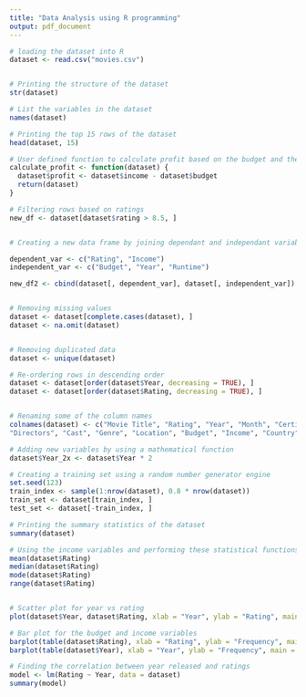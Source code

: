 ```yaml
---
title: "Data Analysis using R programming"
output: pdf_document
---
```


```r


# loading the dataset into R
dataset <- read.csv("movies.csv")


# Printing the structure of the dataset 
str(dataset)

# List the variables in the dataset
names(dataset)

# Printing the top 15 rows of the dataset
head(dataset, 15)

# User defined function to calculate profit based on the budget and the income
calculate_profit <- function(dataset) {
  dataset$profit <- dataset$income - dataset$budget
  return(dataset)
}

# Filtering rows based on ratings
new_df <- dataset[dataset$rating > 8.5, ]


# Creating a new data frame by joining dependant and independant variables

dependent_var <- c("Rating", "Income")
independent_var <- c("Budget", "Year", "Runtime")

new_df2 <- cbind(dataset[, dependent_var], dataset[, independent_var])


# Removing missing values
dataset <- dataset[complete.cases(dataset), ]
dataset <- na.omit(dataset)


# Removing duplicated data
dataset <- unique(dataset)

# Re-ordering rows in descending order
dataset <- dataset[order(dataset$Year, decreasing = TRUE), ]
dataset <- dataset[order(dataset$Rating, decreasing = TRUE), ]


# Renaming some of the column names
colnames(dataset) <- c("Movie Title", "Rating", "Year", "Month", "Certificate", "Runtime",
"Directors", "Cast", "Genre", "Location", "Budget", "Income", "Country")

# Adding new variables by using a mathematical function 
dataset$Year_2x <- dataset$Year * 2

# Creating a training set using a random number generator engine
set.seed(123)
train_index <- sample(1:nrow(dataset), 0.8 * nrow(dataset))
train_set <- dataset[train_index, ]
test_set <- dataset[-train_index, ]

# Printing the summary statistics of the dataset
summary(dataset)

# Using the income variables and performing these statistical functions
mean(dataset$Rating)
median(dataset$Rating)
mode(dataset$Rating)
range(dataset$Rating)


# Scatter plot for year vs rating
plot(dataset$Year, dataset$Rating, xlab = "Year", ylab = "Rating", main = "Scatter Plot of Year vs Rating")

# Bar plot for the budget and income variables
barplot(table(dataset$Rating), xlab = "Rating", ylab = "Frequency", main = "Bar Plot of Ratings")
barplot(table(dataset$Year), xlab = "Year", ylab = "Frequency", main = "Bar Plot of Year")

# Finding the correlation between year released and ratings
model <- lm(Rating ~ Year, data = dataset)
summary(model)



```













